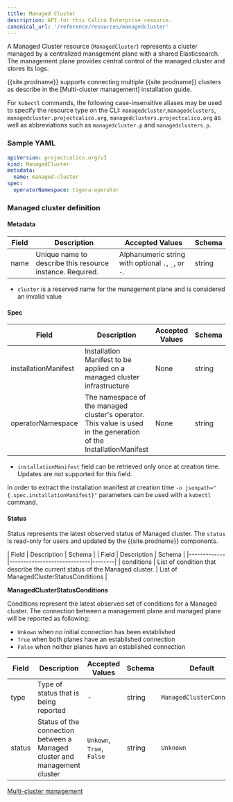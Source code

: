 ```yaml
---
title: Managed Cluster
description: API for this Calico Enterprise resource. 
canonical_url: '/reference/resources/managedcluster'
---
```


A Managed Cluster resource (`ManagedCluster`) represents a cluster managed by a centralized management plane with a shared Elasticsearch.
The management plane provides central control of the managed cluster and stores its logs.

{{site.prodname}} supports connecting multiple {{site.prodname}} clusters as describe in the [Multi-cluster management] installation guide.

For `kubectl` commands, the following case-insensitive aliases may be used to specify the resource type on the CLI: 
`managedcluster`,`managedclusters`, `managedcluster.projectcalico.org`, `managedclusters.projectcalico.org` as well as
abbreviations such as `managedcluster.p` and `managedclusters.p`.

### Sample YAML

```yaml
apiVersion: projectcalico.org/v3
kind: ManagedCluster
metadata:
  name: managed-cluster
spec:
  operatorNamespace: tigera-operator
```

### Managed cluster definition

#### Metadata

| Field       | Description                 | Accepted Values   | Schema |
|-------------|-----------------------------|-------------------|--------|
| name     | Unique name to describe this resource instance. Required. | Alphanumeric string with optional `.`, `_`, or `-`. | string |

- `cluster` is a reserved name for the management plane and is considered an invalid value

#### Spec

| Field                | Description                                                                                                       | Accepted Values | Schema | Default |
|----------------------|-------------------------------------------------------------------------------------------------------------------|-----------------|--------|---------|
| installationManifest | Installation Manifest to be applied on a managed cluster infrastructure                                           | None            | string | `Empty` |
| operatorNamespace    | The namespace of the managed cluster's operator. This value is used in the generation of the InstallationManifest | None            | string | `Empty` |

- `installationManifest` field can be retrieved only once at creation time. Updates are not supported for this field.

In order to extract the installation manifest at creation time `-o jsonpath="{.spec.installationManifest}"` parameters 
can be used with a `kubectl` command. 

#### Status

Status represents the latest observed status of Managed cluster. The `status` is read-only for users and updated by the 
{{site.prodname}} components.

| Field       | Description                 | Schema | 
| Field       | Description                 | Schema | 
|-------------|-----------------------------|--------|
| conditions |  List of condition that describe the current status of the Managed cluster. | List of ManagedClusterStatusConditions |

**ManagedClusterStatusConditions**

Conditions represent the latest observed set of conditions for a Managed cluster. The connection between a management 
plane and managed plane will be reported as following:

- `Unkown` when no initial connection has been established
- `True` when both planes have an established connection
- `False` when neither planes have an established connection

| Field       | Description                 | Accepted Values   | Schema | Default    |
|-------------|-----------------------------|-------------------|--------|------------|
| type | Type of status that is being reported | - | string | `ManagedClusterConnected` |
| status | Status of the connection between a Managed cluster and management cluster | `Unkown`, `True`, `False` | string | `Unknown` |

[Multi-cluster management]({{site.baseurl}}/multicluster/mcm/create-a-management-cluster)
